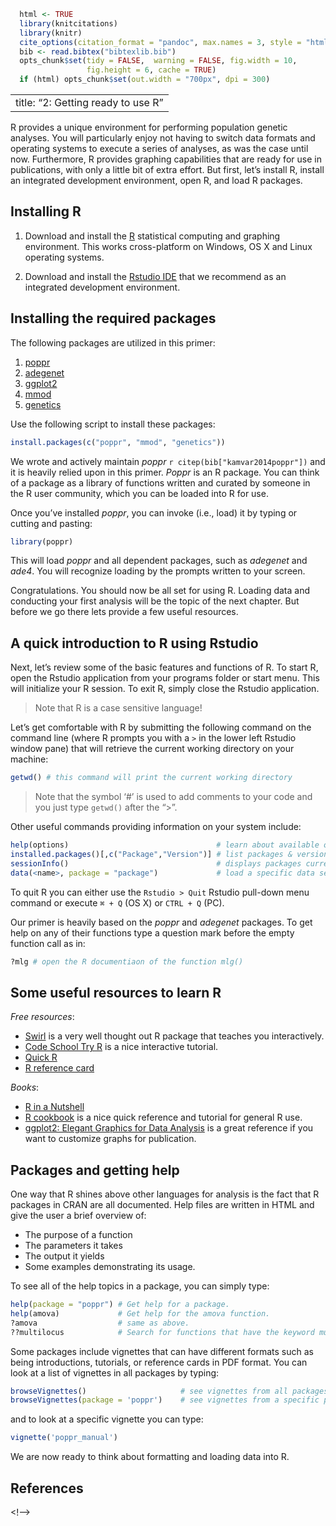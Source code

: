 ```r
  html <- TRUE
  library(knitcitations)
  library(knitr)
  cite_options(citation_format = "pandoc", max.names = 3, style = "html", hyperlink = "to.doc")
  bib <- read.bibtex("bibtexlib.bib")
  opts_chunk$set(tidy = FALSE,  warning = FALSE, fig.width = 10,
  				 fig.height = 6, cache = TRUE)
  if (html) opts_chunk$set(out.width = "700px", dpi = 300) 
```
---
title: "2: Getting ready to use R"
---

R provides a unique environment for performing population genetic analyses. You will particularly enjoy not having to switch data formats and operating systems to execute a series of analyses, as was the case until now. Furthermore, R provides graphing capabilities that are ready for use in publications, with only a little bit of extra effort. But first, let's install R, install an integrated development environment, open R, and load R packages. 


<!---

## FOR THE SPRING 2014 WORKSHOP

You must have:

1. The latest version of [R](http://www.r-project.org) **(3.1.0)**
2. [Rstudio](http://www.rstudio.com/ide/). Think of this as kind of a GUI for R.
3. The latest development version of *poppr* (1.1.0.99) (see below)

**You must download the development version of poppr** (1.1.0.99). You may do this
in several ways:

### If you do NOT have a C compiler or do not know what it is:
 1. In your R console, run the command to install the dependencies of *poppr*: `install.packages(c("adegenet", "pegas", "vegan", "ggplot2", "phangorn", "ape", "igraph"))`
 2. Download the binaries for Windows [[here]](http://grunwaldlab.cgrb.oregonstate.edu/sites/default/files/u5/poppr_1.1.0.99_24.6.14.zip) or OSX [[here]](http://grunwaldlab.cgrb.oregonstate.edu/sites/default/files/u5/poppr_1.1.0.99_24.6.14.tgz) and install using the `Tools > Install Packages...` menu command. You should see a window like this:

 ![Install Packages Window](screenshots/InstallPackages.png)

 You should make sure to choose the **Package Archive File** option and then indicate where you downloaded the package in the menubar. If you have downloaded it on your desktop, you would type `~/Desktop/poppr_1.1.0.99.tgz` (on OSX).

### If you have a working C compiler on your system

 You may do install *poppr* via the R package *devtools*:

```r
 install.packages("devtools")
 devtools::install_github("grunwaldlab/poppr", ref = "devel")
```
----


---->

Installing R
-----

1. Download and install the [R](http://www.r-project.org) statistical computing and graphing environment. This works cross-platform on Windows, OS X and Linux operating systems.

2. Download and install the [Rstudio IDE](http://www.rstudio.com/ide/) that we recommend as an integrated development environment.


Installing the required packages
----

The following packages are utilized in this primer:

1. [poppr](http://cran.r-project.org/web/packages/poppr/index.html)
2. [adegenet](http://cran.r-project.org/web/packages/adegenet/index.html)
4. [ggplot2](http://cran.r-project.org/web/packages/ggplot2/index.html)
5. [mmod](http://cran.r-project.org/web/packages/mmod/index.html)
3. [genetics](http://cran.r-project.org/web/packages/genetics/index.html)

Use the following script to install these packages:

```r
install.packages(c("poppr", "mmod", "genetics"))
```

We wrote and actively maintain *poppr* `r citep(bib["kamvar2014poppr"])` and it is heavily relied upon in this primer. *Poppr* is an R package. You can think of a package as a library of functions written and curated by someone in the R user community, which you can be loaded into R for use.

Once you've installed *poppr*, you can invoke (i.e., load) it by typing or cutting and pasting:

```r
library(poppr)
```

This will load *poppr* and all dependent packages, such as *adegenet* and *ade4*. You will recognize loading by the prompts written to your screen.

Congratulations. You should now be all set for using R. Loading data and conducting your first analysis will be the topic of the next chapter. But before we go there lets provide a few useful resources.

A quick introduction to R using Rstudio
----

Next, let's review some of the basic features and functions of R. To start R, open the Rstudio application from your programs folder or start menu. This will initialize your R session. To exit R, simply close the Rstudio application. 

> Note that R is a case sensitive language!

Let's get comfortable with R by submitting the following command on the command line (where R prompts you with a `>` in the lower left Rstudio window pane) that will retrieve the current working directory on your machine:

```r
getwd() # this command will print the current working directory
```

> Note that the symbol '#' is used to add comments to your code and you just type `getwd()` after the ">".

Other useful commands providing information on your system include:

```r
help(options)                                 # learn about available options
installed.packages()[,c("Package","Version")] # list packages & versions installed
sessionInfo()								  # displays packages currently loaded
data(<name>, package = "package")             # load a specific data set from a specific package
```

To quit R you can either use the `Rstudio > Quit` Rstudio pull-down menu command or execute `⌘ + Q` (OS X) or `CTRL + Q` (PC). 

Our primer is heavily based on the *poppr* and *adegenet* packages. To get help on any of their functions type a question mark before the empty function call as in:

```r
?mlg # open the R documentiaon of the function mlg()
```


Some useful resources to learn R
-----

*Free resources*:

 - [Swirl](http://swirlstats.com/) is a very well thought out R package that teaches you interactively.
 - [Code School Try R](https://www.codeschool.com/courses/try-r) is a nice interactive tutorial. 
 - [Quick R](http://www.statmethods.net/interface/help.html)
 - [R reference card](http://cran.r-project.org/doc/contrib/Short-refcard.pdf)

*Books*:

 - [R in a Nutshell](http://oreilly.com/catalog/9780596801717) 
 - [R cookbook]() is a nice quick reference and tutorial for general R use.
 - [ggplot2: Elegant Graphics for Data Analysis]() is a great reference if you want to customize graphs for publication. 

Packages and getting help
----

One way that R shines above other languages for analysis is the fact that
R packages in CRAN are all documented. Help files are written in HTML and give
the user a brief overview of:

 - The purpose of a function
 - The parameters it takes
 - The output it yields
 - Some examples demonstrating its usage. 

To see all of the help topics in a package, you can simply type:

```r
help(package = "poppr") # Get help for a package.
help(amova)             # Get help for the amova function.
?amova                  # same as above.
??multilocus            # Search for functions that have the keyword multilocus.
```
Some packages include vignettes that can have different formats such as being introductions, tutorials, or reference cards in PDF format. You can look at a list of vignettes in all packages by typing:

```r
browseVignettes()                     # see vignettes from all packages
browseVignettes(package = 'poppr')    # see vignettes from a specific package.
```

and to look at a specific vignette you can type:

```r
vignette('poppr_manual')
```

We are now ready to think about formatting and loading data into R.

References
----------

<!--->
